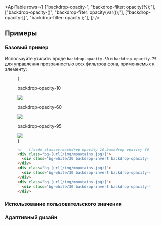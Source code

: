 

<ApiTable
  rows={[
    ["backdrop-opacity-<number>", "backdrop-filter: opacity(<number>%);"],
    ["backdrop-opacity-(<custom-property>)", "backdrop-filter: opacity(var(<custom-property>));"],
    ["backdrop-opacity-[<value>]", "backdrop-filter: opacity(<value>);"],
  ]}
/>

## Примеры

### Базовый пример

Используйте утилиты вроде `backdrop-opacity-50` и `backdrop-opacity-75` для управления прозрачностью всех фильтров фона, применяемых к элементу:

<Figure>

<Example padding={false}>
  {
    <div className="flex scroll-p-8 justify-start overflow-scroll sm:block sm:overflow-visible">
      <div className="flex shrink-0 items-center justify-around gap-6 p-8 font-mono font-bold sm:gap-4">
        <div className="flex shrink-0 flex-col items-center">
          <p className="mb-3 text-center font-mono text-xs font-medium text-gray-500 dark:text-gray-400">
            backdrop-opacity-10
          </p>
          <div className="relative">
            <div className="absolute inset-6 size-20 bg-white/30 backdrop-invert backdrop-opacity-10"></div>
            <img
              className="object-cover size-32 rounded-lg"
              src="https://images.unsplash.com/photo-1554629947-334ff61d85dc?ixid=MnwxMjA3fDB8MHxwaG90by1wYWdlfHx8fGVufDB8fHx8&ixlib=rb-1.2.1&auto=format&fit=crop&w=1000&h=1000&q=90"
            />
            <div className="absolute inset-0 rounded-lg ring-1 ring-black/10 ring-inset"></div>
          </div>
        </div>
        <div className="flex shrink-0 flex-col items-center">
          <p className="mb-3 text-center font-mono text-xs font-medium text-gray-500 dark:text-gray-400">
            backdrop-opacity-60
          </p>
          <div className="relative">
            <div className="absolute inset-6 size-20 bg-white/30 backdrop-invert backdrop-opacity-60"></div>
            <img
              className="object-cover size-32 rounded-lg"
              src="https://images.unsplash.com/photo-1554629947-334ff61d85dc?ixid=MnwxMjA3fDB8MHxwaG90by1wYWdlfHx8fGVufDB8fHx8&ixlib=rb-1.2.1&auto=format&fit=crop&w=1000&h=1000&q=90"
            />
            <div className="absolute inset-0 rounded-lg ring-1 ring-black/10 ring-inset"></div>
          </div>
        </div>
        <div className="flex shrink-0 flex-col items-center">
          <p className="mb-3 text-center font-mono text-xs font-medium text-gray-500 dark:text-gray-400">
            backdrop-opacity-95
          </p>
          <div className="relative">
            <div className="absolute inset-6 size-20 bg-white/30 backdrop-invert backdrop-opacity-95"></div>
            <img
              className="object-cover size-32 rounded-lg"
              src="https://images.unsplash.com/photo-1554629947-334ff61d85dc?ixid=MnwxMjA3fDB8MHxwaG90by1wYWdlfHx8fGVufDB8fHx8&ixlib=rb-1.2.1&auto=format&fit=crop&w=1000&h=1000&q=90"
            />
            <div className="absolute inset-0 rounded-lg ring-1 ring-black/10 ring-inset"></div>
          </div>
        </div>
      </div>
    </div>
  }
</Example>

```html
<!-- [!code classes:backdrop-opacity-10,backdrop-opacity-60,backdrop-opacity-95] -->
<div class="bg-[url(/img/mountains.jpg)]">
  <div class="bg-white/30 backdrop-invert backdrop-opacity-10 ..."></div>
</div>
<div class="bg-[url(/img/mountains.jpg)]">
  <div class="bg-white/30 backdrop-invert backdrop-opacity-60 ..."></div>
</div>
<div class="bg-[url(/img/mountains.jpg)]">
  <div class="bg-white/30 backdrop-invert backdrop-opacity-95 ..."></div>
</div>
```

</Figure>

### Использование пользовательского значения

<UsingACustomValue
  utility="backdrop-opacity"
  value=".15"
  name="backdrop filter opacity"
  variable="backdrop-filter-opacity"
/>

### Адаптивный дизайн

<ResponsiveDesign
  property="backdrop-filter: opacity()"
  defaultClass="backdrop-opacity-100"
  featuredClass="backdrop-opacity-60"
/>

